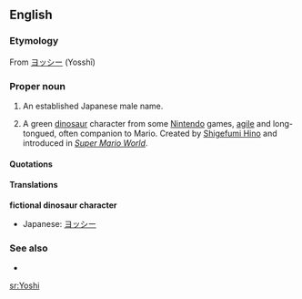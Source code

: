 ==English==

===Etymology===
From {{etyl|ja}} [[ヨッシー]] (Yosshī)

===Proper noun===
{{en-proper noun}}

# An established Japanese male name.
# {{informal|fiction}} A green [[dinosaur]] character from some [[Nintendo]] games, [[agile]] and long-tongued, often companion to Mario. Created by [[w:Shigefumi Hino|Shigefumi Hino]] and introduced in ''[[w:Super Mario World|Super Mario World]]''.

====Quotations====
{{seecites}}

====Translations====
'''fictional dinosaur character'''
* Japanese: [[ヨッシー]]

===See also===
* {{pedialite|Yoshi}}

[[sr:Yoshi]]